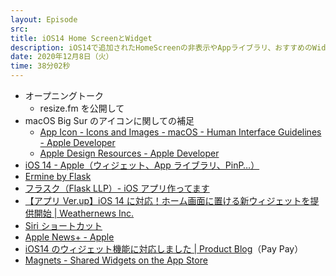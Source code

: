 ```yaml
---
layout: Episode
src:
title: iOS14 Home ScreenとWidget
description: iOS14で追加されたHomeScreenの非表示やAppライブラリ、おすすめのWidgetなどについて話しました。
date: 2020年12月8日（火）
time: 38分02秒
---
```


- オープニングトーク
  - resize.fm を公開して
- macOS Big Sur のアイコンに関しての補足
  - [App Icon - Icons and Images - macOS - Human Interface Guidelines - Apple Developer](https://developer.apple.com/design/human-interface-guidelines/macos/icons-and-images/app-icon/)
  - [Apple Design Resources - Apple Developer](https://developer.apple.com/design/resources/#macos-apps)
- [iOS 14 - Apple（ウィジェット、App ライブラリ、PinP…）](https://www.apple.com/jp/ios/ios-14/)
- [Ermine by Flask](https://flaskapp.com/ja/ermine/)
- [フラスク（Flask LLP）- iOS アプリ作ってます](https://flaskapp.com/ja/)
- [【アプリ Ver.up】iOS 14 に対応！ホーム画面に置ける新ウィジェットを提供開始 | Weathernews Inc.](https://jp.weathernews.com/news/32647/)
- [Siri ショートカット](https://support.apple.com/ja-jp/HT209055)
- [Apple News+ - Apple](https://www.apple.com/apple-news/)
- [iOS14 のウィジェット機能に対応しました | Product Blog](https://blog.paypay.ne.jp/paypay-widgets-ios-14/)（Pay Pay）
- [Magnets - Shared Widgets on the App Store](https://apps.apple.com/us/app/magnets-shared-widgets/id1520682943)
